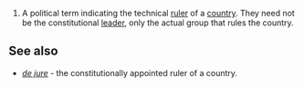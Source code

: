 #A political term indicating the technical [[ruler]] of a [[country]].  They need not be the constitutional [[leader]], only the actual group that rules the country.

==See also==
*''[[de jure]]'' - the constitutionally appointed ruler of a country.